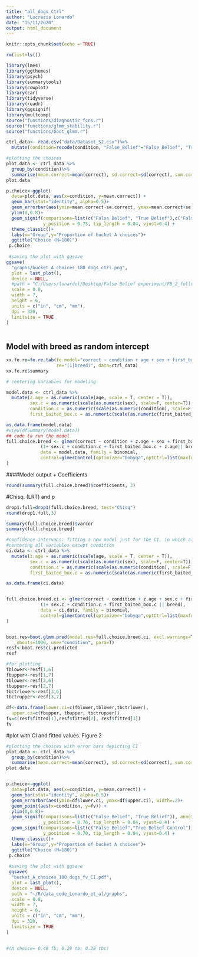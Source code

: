 ```yaml
---
title: "all_dogs_Ctrl"
author: "Lucrezia Lonardo"
date: "15/11/2020"
output: html_document
---
```


```r
knitr::opts_chunk$set(echo = TRUE)

rm(list=ls())

library(lme4)
library(ggthemes)
library(psych)
library(summarytools)
library(cowplot)
library(car)
library(tidyverse)
library(readr)
library(ggsignif)
library(multcomp)
source("functions/diagnostic_fcns.r")
source("functions/glmm_stability.r")
source("functions/boot_glmm.r")
```


```r
ctrl_data<- read.csv("data/Dataset_S2.csv")%>%
  mutate(condition=recode(condition, "False_Belief"="False Belief", "True_Belief"="True Belief", "True_Belief_Control"="True Belief Control"))
```



```r
#plotting the choices
plot.data <- ctrl_data %>%
  group_by(condition)%>%
  summarise(mean.correct=mean(correct), sd.correct=sd(correct), sum.correct=sum(correct), median.correct=median(correct), n.correct=length(correct), se.correct=sd(correct)/sqrt(length(correct)))
plot.data

p.choice<-ggplot(
  data=plot.data, aes(x=condition, y=mean.correct)) +
  geom_bar(stat="identity", alpha=0.5)+
  geom_errorbar(aes(ymin=mean.correct-se.correct, ymax=mean.correct+se.correct), width=.2) +
  ylim(0,0.8)+
  geom_signif(comparisons=list(c("False Belief", "True Belief"),c("False Belief","True Belief Control")), annotations="*",
              y_position = 0.75, tip_length = 0.04, vjust=0.4) +
  theme_classic()+
  labs(x="Group",y="Proportion of bucket A choices")+
  ggtitle("Choice (N=180)")
 p.choice
 
 #saving the plot with ggsave
ggsave(
  "graphs/bucket_A_choices_180_dogs_ctrl.png",
  plot = last_plot(),
  device = NULL,
  #path = "C:/Users/lonardol/Desktop/False Belief experiment/FB_2_follow_up/Graphs/Control",
  scale = 0.8,
  width = 7,
  height = 6,
  units = c("in", "cm", "mm"),
  dpi = 320,
  limitsize = TRUE
)
 
```

## Model with breed as random intercept

```r
xx.fe.re=fe.re.tab(fe.model="correct ~ condition + age + sex + first_baited_box",
                   re="(1|breed)", data=ctrl_data)
xx.fe.re$summary
```

``` r
# centering variables for modeling

model.data <- ctrl_data %>% 
  mutate(z.age = as.numeric(scale(age, scale = T, center = T)),
         sex.c = as.numeric(scale(as.numeric(sex), scale=F, center=T)),
         condition.c = as.numeric(scale(as.numeric(condition), scale=F, center=T)),
         first_baited_box.c = as.numeric(scale(as.numeric(first_baited_box), scale=F, center=T)))

as.data.frame(model.data)
#view(dfSummary(model.data))
## code to run the model
full.choice.breed <- glmer(correct ~ condition + z.age + sex + first_baited_box+
             (1+ sex.c + condition.c + first_baited_box.c + z.age|| breed), 
             data = model.data, family = binomial, 
             control=glmerControl(optimizer="bobyqa",optCtrl=list(maxfun=2e5))
)
```
####Model output
  + Coefficients
```r
round(summary(full.choice.breed)$coefficients, 3)
```
#Chisq. (LRT) and p
```r
drop1.full=drop1(full.choice.breed, test="Chisq")
round(drop1.full,3)
```
```r
summary(full.choice.breed)$varcor
summary(full.choice.breed)
```
```r
#confidence intervaLs: fitting a new model just for the CI, in which all variables are centered, except for the one for which I want to predict CI
#centering all variables except condition
ci.data <- ctrl_data %>% 
  mutate(z.age = as.numeric(scale(age, scale = T, center = T)),
         sex.c = as.numeric(scale(as.numeric(sex), scale=F, center=T)),
         condition.c = as.numeric(scale(as.numeric(condition), scale=F, center=T)),
         first_baited_box.c = as.numeric(scale(as.numeric(first_baited_box), scale=F, center=T)))

as.data.frame(ci.data)


full.choice.breed.ci <- glmer(correct ~ condition + z.age + sex.c + first_baited_box.c +
             (1+ sex.c + condition.c + first_baited_box.c || breed),
             data = ci.data, family = binomial,
             control=glmerControl(optimizer="bobyqa",optCtrl=list(maxfun=2e5))
)


boot.res=boot.glmm.pred(model.res=full.choice.breed.ci, excl.warnings=T,
	nboots=1000, use="condition", para=T)
resf<-boot.res$ci.predicted
resf

#for plotting
fblower<-resf[1,6]
fbupper<-resf[1,7]
tblower<-resf[2,6]
tbupper<-resf[2,7]
tbctrlower<-resf[3,6]
tbctrupper<-resf[3,7]

df<-data.frame(lower.ci=c(fblower,tblower,tbctrlower),
  upper.ci=c(fbupper, tbupper, tbctrupper))
fv=c(resf$fitted[1],resf$fitted[2], resf$fitted[3])
fv
```
#plot with CI and fitted values. Figure 2

```r
#plotting the choices with error bars depicting CI
plot.data <- ctrl_data %>%
  group_by(condition)%>%
  summarise(mean.correct=mean(correct), sd.correct=sd(correct), sum.correct=sum(correct), median.correct=median(correct), n.correct=length(correct), se.correct=sd(correct)/sqrt(length(correct)))
plot.data


p.choice<-ggplot(
  data=plot.data, aes(x=condition, y=mean.correct)) +
  geom_bar(stat="identity", alpha=0.5)+
  geom_errorbar(aes(ymin=df$lower.ci, ymax=df$upper.ci), width=.2)+
  geom_point(aes(x=condition, y=fv)) +
  ylim(0,0.8)+
  geom_signif(comparisons=list(c("False Belief", "True Belief")), annotations="*",
              y_position = 0.76, tip_length = 0.04, vjust=0.4) +
  geom_signif(comparisons=list(c("False Belief","True Belief Control")), annotations="*",
              y_position = 0.70, tip_length = 0.04, vjust=0.4) +
  theme_classic()+
  labs(x="Group",y="Proportion of bucket A choices")+
  ggtitle("Choice (N=180)")
 p.choice
 
 #saving the plot with ggsave
 ggsave(
  "bucket_A_choices_180_dogs_fv_CI.pdf",
  plot = last_plot(),
  device = NULL,
  path = "~/R/data_code_Lonardo_et_al/graphs",
  scale = 0.8,
  width = 7,
  height = 6,
  units = c("in", "cm", "mm"),
  dpi = 320,
  limitsize = TRUE
)
 

#(A choice= 0.48 fb; 0.29 tb; 0.28 tbc)

```

